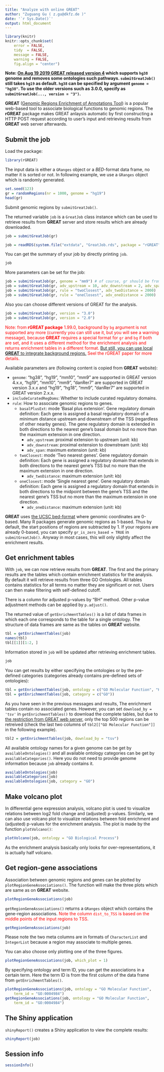 ```yaml
---
title: "Analyze with online GREAT"
author: "Zuguang Gu ( z.gu@dkfz.de )"
date: '`r Sys.Date()`'
output: html_document
---
```


```r
library(knitr)
knitr::opts_chunk$set(
    error = FALSE,
    tidy  = FALSE,
    message = FALSE,
    warning = FALSE,
    fig.align = "center")
```

**Note: [On Aug 19 2019 GREAT released version 4](http://great.stanford.edu/help/display/GREAT/Version+History) which supports `hg38` genome and removes some ontologies such pathways. `submitGreatJob()` still
takes `hg19` as default. `hg38` can be specified by argument `genome = "hg38"`.
To use the older versions such as 3.0.0, specify as `submitGreatJob(..., version = "3")`.**

**GREAT** ([Genomic Regions Enrichment of Annotations Tool](http://great.stanford.edu)) is a popular 
web-based tool to associate biological functions to genomic regions. 
The **rGREAT** package makes GREAT anlaysis automatic by first constructing a HTTP POST request 
according to user's input and retrieving results from **GREAT** web server afterwards.

## Submit the job

Load the package:

```r
library(rGREAT)
```

The input data is either a `GRanges` object or a _BED_-format data frame, no matter it is sorted or not.
In following example, we use a `GRanges` object which is randomly generated.

```r
set.seed(123)
gr = randomRegions(nr = 1000, genome = "hg19")
head(gr)
```

Submit genomic regions by `submitGreatJob()`.

The returned variable `job` is a `GreatJob` class instance which can be used to retrieve results from
**GREAT** server and store results which are already downloaded.

```r
job = submitGreatJob(gr)
```

```r
job = readRDS(system.file("extdata", "GreatJob.rds", package = "rGREAT"))
```

You can get the summary of your job by directly printing `job`.

```r
job
```

More parameters can be set for the job:

```r
job = submitGreatJob(gr, genome = "mm9") # of course, gr should be from mm9
job = submitGreatJob(gr, adv_upstream = 10, adv_downstream = 2, adv_span = 2000)
job = submitGreatJob(gr, rule = "twoClosest", adv_twoDistance = 2000)
job = submitGreatJob(gr, rule = "oneClosest", adv_oneDistance = 2000)
```

Also you can choose different versions of GREAT for the analysis.

```r
job = submitGreatJob(gr, version = "3.0")
job = submitGreatJob(gr, version = "2.0")
```

<p style='color:red'>Note: from <b>rGREAT package</b> 1.99.0, background by `bg`
argument is not supported any more (currently you can still use it, but you will see a warning message), because <b>GREAT</b> requires a special format
for <code>gr</code> and <code>bg</code> if both are set, and it uses a different method
for the enrichment analysis and returns enrichment tables in a different format. <a href="local-GREAT.html#Set_background_regions">But still, you can use local <b>GREAT</b> to integrate background regions.</a> Seel the rGREAT paper for more details.</p>

Available parameters are (following content is copied from **GREAT** website):

- `genome`:  "hg38", "hg19", "mm10", "mm9" are supported in GREAT version 4.x.x, "hg19", "mm10", "mm9", "danRer7" are supported in GREAT version 3.x.x and "hg19", "hg18", "mm9", "danRer7" are supported in GREAT version 2.x.x.
- `includeCuratedRegDoms`: Whether to include curated regulatory domains.
- `rule`: How to associate genomic regions to genes.
    * `basalPlusExt`: mode 'Basal plus extension'. Gene regulatory domain definition: Each gene is assigned a basal regulatory domain of a minimum distance upstream and downstream of the TSS (regardless of other nearby genes). The gene regulatory domain is extended in both directions to the nearest gene's basal domain but no more than the maximum extension in one direction.
        + `adv_upstream`: proximal extension to upstream (unit: kb)
        + `adv_downstream`: proximal extension to downstream (unit: kb)
        + `adv_span`: maximum extension (unit: kb)
    * `twoClosest`: mode 'Two nearest genes'. Gene regulatory domain definition: Each gene is assigned a regulatory domain that extends in both directions to the nearest gene's TSS but no more than the maximum extension in one direction.
        + `adv_twoDistance`: maximum extension (unit: kb)
    * `oneClosest`: mode 'Single nearest gene'. Gene regulatory domain definition: Each gene is assigned a regulatory domain that extends in both directions to the midpoint between the gene's TSS and the nearest gene's TSS but no more than the maximum extension in one direction.
        + `adv_oneDistance`: maximum extension (unit: kb)

**GREAT** uses [the UCSC bed-format](https://great-help.atlassian.net/wiki/spaces/GREAT/pages/655452/File+Formats#FileFormats-WhatisBEDformat?) where genomic coordinates
are 0-based. Many R packages generate genomic regions as 1-based. Thus by default, the start positions of regions are subtracted by 1. If your regions are already 0-based,
you can specify `gr_is_zero_based = TRUE` in `submitGreatJob()`. Anyway in most cases, this will only slightly affect the enrichment results.

## Get enrichment tables

With `job`, we can now retrieve results from **GREAT**. The first and the primary results are
the tables which contain enrichment statistics for the analysis. By default it will retrieve 
results from three GO Ontologies. All tables contains statistics 
for all terms no matter they are significant or not. Users can then make filtering with self-defined cutoff.

There is a column for adjusted p-values by "BH" method. Other p-value adjustment methods can be applied by `p.adjust()`.

The returned value of `getEnrichmentTables()` is a list of data frames in which each one corresponds
to the table for a single ontology. The structure of data frames are same as the tables on **GREAT** website.

```r
tbl = getEnrichmentTables(job)
names(tbl)
tbl[[1]][1:2, ]
```

Information stored in `job` will be updated after retrieving enrichment tables.

```r
job
```

You can get results by either specifying the ontologies or by the pre-defined categories 
(categories already contains pre-defined sets of ontologies):

```r
tbl = getEnrichmentTables(job, ontology = c("GO Molecular Function", "Human Phenotype"))
tbl = getEnrichmentTables(job, category = c("GO"))
```

As you have seen in the previous messages and results, The enrichment tables contain no associated genes. 
However, you can set `download_by = 'tsv'` in `getEnrichmentTables()` to download the complete
tables, but due to [the restriction from GREAT web server](https://great-help.atlassian.net/wiki/spaces/GREAT/pages/655401/Export#Export-GlobalExport), only the top 500 regions can be retreived (check the last two columns of `tbl2[["GO Molecular Function"]]` in the following example).

```r
tbl2 = getEnrichmentTables(job, download_by = "tsv")
```

All available ontology names for a given genome can be get by `availableOntologies()` 
and all available ontology categories can be get by `availableCategories()`. Here you do not
need to provide genome information because `job` already contains it.

```r
availableOntologies(job)
availableCategories(job)
availableOntologies(job, category = "GO")
```

## Make volcano plot

In differential gene expression analysis, volcano plot is used to visualize relations between log2 fold change and (adjusted) p-values.
Similarly, we can also use volcano plot to visualize relations between fold enrichment and (adjusted) p-values for the enrichment analysis. 
The plot is made by the function `plotVolcano()`:

```r
plotVolcano(job, ontology = "GO Biological Process")
```

As the enrichment analysis basically only looks for over-representations, it is actually half volcano.

## Get region-gene associations

Association between genomic regions and genes can be plotted by `plotRegionGeneAssociations()`.
The function will make the three plots which are same as on **GREAT** website.

```r
plotRegionGeneAssociations(job)
```

`getRegionGeneAssociations()` returns a `GRanges` 
object which contains the gene-region associations. <span style="color:red;">Note the column `dist_to_TSS`
is based on the middle points of the input regions to TSS.</span>


```r
getRegionGeneAssociations(job)
```

Please note the two meta columns are in formats of `CharacterList`
and `IntegerList` because a region may associate to multiple genes.

You can also choose only plotting one of the three figures.

```r
plotRegionGeneAssociations(job, which_plot = 1)
```

By specifying ontology and term ID, you can get the associations in a certain term.
Here the term ID is from the first column of the data frame from 
`getEnrichmentTables()`.

```r
plotRegionGeneAssociations(job, ontology = "GO Molecular Function",
    term_id = "GO:0004984")
getRegionGeneAssociations(job, ontology = "GO Molecular Function",
    term_id = "GO:0004984")
```

## The Shiny application

`shinyReport()` creates a Shiny application to view the complete results:

```r
shinyReport(job)
```

## Session info

```r
sessionInfo()
```

